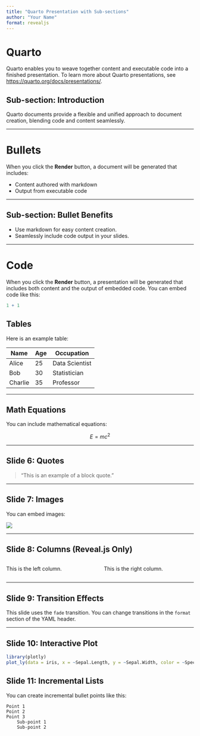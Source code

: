 ```yaml
---
title: "Quarto Presentation with Sub-sections"
author: "Your Name"
format: revealjs
---
```


# Quarto

Quarto enables you to weave together content and executable code into a finished presentation. To learn more about Quarto presentations, see <https://quarto.org/docs/presentations/>.

## Sub-section: Introduction

Quarto documents provide a flexible and unified approach to document creation, blending code and content seamlessly.

------------------------------------------------------------------------

# Bullets

When you click the **Render** button, a document will be generated that includes:

-   Content authored with markdown
-   Output from executable code

------------------------------------------------------------------------

## Sub-section: Bullet Benefits

-   Use markdown for easy content creation.
-   Seamlessly include code output in your slides.

------------------------------------------------------------------------

# Code

When you click the **Render** button, a presentation will be generated that includes both content and the output of embedded code. You can embed code like this:

```r
1 + 1
```

## Tables

Here is an example table:

| Name    | Age | Occupation     |
|---------|-----|----------------|
| Alice   | 25  | Data Scientist |
| Bob     | 30  | Statistician   |
| Charlie | 35  | Professor      |

------------------------------------------------------------------------

## Math Equations

You can include mathematical equations:

$$
E = mc^2
$$

------------------------------------------------------------------------

## Slide 6: Quotes

> "This is an example of a block quote."

------------------------------------------------------------------------

## Slide 7: Images

You can embed images:

![](img/images.png)

------------------------------------------------------------------------

## Slide 8: Columns (Reveal.js Only)

::: columns
::: {.column style="width: 50%;"}
This is the left column.
:::

::: {.column style="width: 50%;"}
This is the right column.
:::
:::

------------------------------------------------------------------------

## Slide 9: Transition Effects

This slide uses the `fade` transition. You can change transitions in the `format` section of the YAML header.

------------------------------------------------------------------------

## Slide 10: Interactive Plot

```r
library(plotly)
plot_ly(data = iris, x = ~Sepal.Length, y = ~Sepal.Width, color = ~Species)
```

## Slide 11: Incremental Lists

You can create incremental bullet points like this:

```         
Point 1
Point 2
Point 3
    Sub-point 1
    Sub-point 2
```
